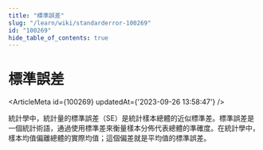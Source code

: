 ```yaml
---
title: "標準誤差"
slug: "/learn/wiki/standarderror-100269"
id: "100269"
hide_table_of_contents: true
---
```



# 標準誤差

<ArticleMeta id={100269} updatedAt={'2023-09-26 13:58:47'} />
<div className='border-solid border-b border-t-0 my-4 border-[var(--ifm-color-gray-300)]' />

統計學中，統計量的標準誤差（SE）是統計樣本總體的近似標準差。標準誤差是一個統計術語，通過使用標準差來衡量樣本分佈代表總體的準確度。在統計學中，樣本均值偏離總體的實際均值；這個偏差就是平均值的標準誤差。
